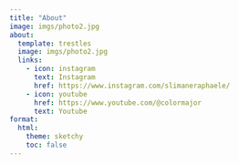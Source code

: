 ```yaml
---
title: "About"
image: imgs/photo2.jpg
about:
  template: trestles
  image: imgs/photo2.jpg
  links:
    - icon: instagram
      text: Instagram
      href: https://www.instagram.com/slimaneraphaele/
    - icon: youtube
      href: https://www.youtube.com/@colormajor
      text: Youtube
format:
  html:
    theme: sketchy
    toc: false
---
```








